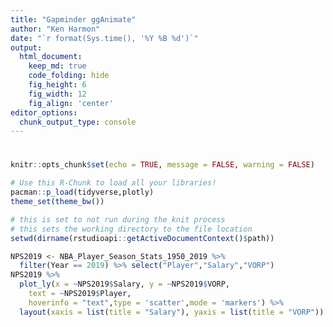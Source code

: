 ```yaml
---
title: "Gapminder ggAnimate"
author: "Ken Harmon"
date: "`r format(Sys.time(), '%Y %B %d')`"
output:
  html_document:  
    keep_md: true
    code_folding: hide
    fig_height: 6
    fig_width: 12
    fig_align: 'center'
editor_options: 
  chunk_output_type: console
---
```


# {.tabset .tabset-fade}

```r
knitr::opts_chunk$set(echo = TRUE, message = FALSE, warning = FALSE)
```

```r
# Use this R-Chunk to load all your libraries!
pacman::p_load(tidyverse,plotly)
theme_set(theme_bw())
```

```r
# this is set to not run during the knit process
# this sets the working directory to the file location
setwd(dirname(rstudioapi::getActiveDocumentContext()$path))
```


```r
NPS2019 <- NBA_Player_Season_Stats_1950_2019 %>% 
  filter(Year == 2019) %>% select("Player","Salary","VORP")
NPS2019 %>%
  plot_ly(x = ~NPS2019$Salary, y = ~NPS2019$VORP, 
    text = ~NPS2019$Player, 
    hoverinfo = "text",type = 'scatter',mode = 'markers') %>%
  layout(xaxis = list(title = "Salary"), yaxis = list(title = "VORP"))
```








